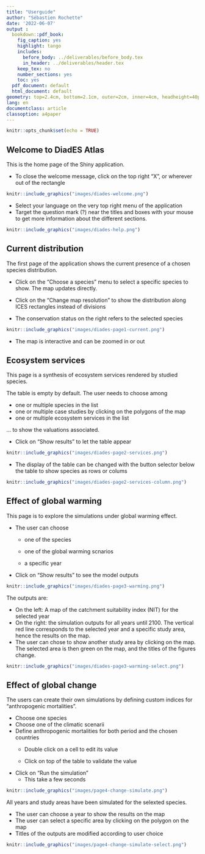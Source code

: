 ```yaml
---
title: "Userguide"
author: "Sébastien Rochette"
date: '2022-06-07'
output :
  bookdown::pdf_book:
    fig_caption: yes
    highlight: tango
    includes:
      before_body: ../deliverables/before_body.tex
      in_header: ../deliverables/header.tex
    keep_tex: no
    number_sections: yes
    toc: yes
  pdf_document: default
  html_document: default
geometry: top=2.4cm, bottom=2.1cm, outer=2cm, inner=4cm, headheight=40pt
lang: en
documentclass: article
classoption: a4paper
---
```


```r
knitr::opts_chunk$set(echo = TRUE)
```

## Welcome to DiadES Atlas

This is the home page of the Shiny application.

-   To close the welcome message, click on the top right "X", or wherever out of the rectangle

```r
knitr::include_graphics("images/diades-welcome.png")
```

-   Select your language on the very top right menu of the application
-   Target the question mark (?) near the titles and boxes with your mouse to get more information about the different sections.

```r
knitr::include_graphics("images/diades-help.png")
```

## Current distribution

The first page of the application shows the current presence of a chosen species distribution.

-   Click on the "Choose a species" menu to select a specific species to show. The map updates directly.

-   Click on the "Change map resolution" to show the distribution along ICES rectangles instead of divisions

-   The conservation status on the right refers to the selected species

```r
knitr::include_graphics("images/diades-page1-current.png")
```

-   The map is interactive and can be zoomed in or out

## Ecosystem services

This page is a synthesis of ecosystem services rendered by studied species.

The table is empty by default.
The user needs to choose among

-   one or multiple species in the list
-   one or multiple case studies by clicking on the polygons of the map
-   one or multiple ecosystem services in the list

... to show the valuations associated.

-   Click on "Show results" to let the table appear

```r
knitr::include_graphics("images/diades-page2-services.png")
```

-   The display of the table can be changed with the button selector below the table to show species as rows or colums

```r
knitr::include_graphics("images/diades-page2-services-column.png")
```

## Effect of global warming

This page is to explore the simulations under global warming effect.

-   The user can choose
    -   one of the species

    -   one of the global warming scnarios

    -   a specific year
-   Click on "Show results" to see the model outputs

```r
knitr::include_graphics("images/diades-page3-warming.png")
```

The outputs are:

-   On the left: A map of the catchment suitability index (NIT) for the selected year
-   On the right: the simulation outputs for all years until 2100. The vertical red line corresponds to the selected year and a specific study area, hence the results on the map.
-   The user can chose to show another study area by clicking on the map. The selected area is then green on the map, and the titles of the figures change.

```r
knitr::include_graphics("images/diades-page3-warming-select.png")
```

## Effect of global change

The users can create their own simulations by defining custom indices for "anthropogenic mortalities".

-   Choose one species
-   Choose one of the climatic scenarii
-   Define anthropogenic mortalities for both period and the chosen countries
    -   Double click on a cell to edit its value

    -   Click on top of the table to validate the value
-   Click on "Run the simulation"
    -   This take a few seconds

```r
knitr::include_graphics("images/page4-change-simulate.png")
```

All years and study areas have been simulated for the selexted species.

-   The user can choose a year to show the results on the map
-   The user can select a specific area by clicking on the polygon on the map
-   Titles of the outputs are modified according to user choice

```r
knitr::include_graphics("images/page4-change-simulate-select.png")
```

